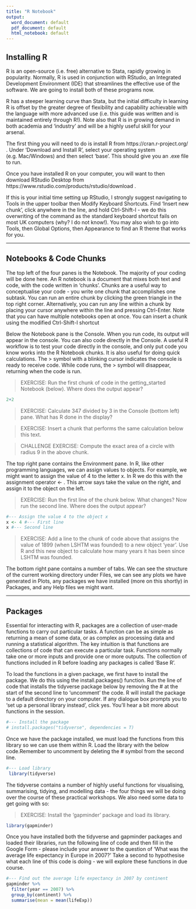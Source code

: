 ---
title: "R Notebook"
output:
  word_document: default
  pdf_document: default
  html_notebook: default
---

## Installing R

R is an open-source (i.e. free) alternative to Stata, rapidly growing in popularity. Normally, R is used in conjunction with RStudio, an Integrated Development Environment (IDE) that streamlines the effective use of the software. We are going to install both of these programs now.

R has a steeper learning curve than Stata, but the initial difficulty in learning R is offset by the greater degree of flexibility and capability achievable with the language with more advanced use (i.e. this guide was written and is maintained entirely through R!). Note also that R is in growing demand in both academia and 'industry' and will be a highly useful skill for your arsenal. 

The first thing you will need to do is install R from https://cran.r-project.org/ . Under 'Download and Install R', select your operating system (e.g. Mac/Windows) and then select 'base'. This should give you an .exe file to run. 

Once you have installed R on your computer, you will want to then download RStudio Desktop from https://www.rstudio.com/products/rstudio/download .

If this is your initial time setting up RStudio, I strongly suggest navigating to Tools in the upper toolbar then Modify Keyboard Shortcuts. Find 'Insert new chunk', click anywhere in the line, and hold Ctrl-Shift-I - we do this overwriting of the command as the standard keyboard shortcut fails on most UK computers (why? I do not know!). You may also wish to go into Tools, then Global Options, then Appearance to find an R theme that works for you.

---

## Notebooks & Code Chunks

The top left of the four panes is the Notebook. The majority of your coding will be done here. An R notebook is a document that mixes both text and code, with the code written in 'chunks'. Chunks are a useful way to conceptualise your code - you write one chunk that accomplishes one subtask. You can run an entire chunk by clicking the green triangle in the top right corner. Alternatively, you can run any line within a chunk by placing your cursor anywhere within the line and pressing Ctrl-Enter. Note that you can have multiple notebooks open at once. You can insert a chunk using the modified Ctrl-Shift-I shortcut

Below the Notebook pane is the Console. When you run code, its output will appear in the console. You can also code directly in the Console. A useful R workflow is to test your code directly in the console, and only put code you know works into the R Notebook chunks. It is also useful for doing quick calculations. The > symbol with a blinking cursor indicates the console is ready to receive code. While code runs, the > symbol will disappear, returning when the code is run.

> EXERCISE: Run the first chunk of code in the getting_started Notebook (below). Where does the output appear? 

```{r}
2+2
```


> EXERCISE: Calculate 347 divided by 3 in the Console (bottom left) pane. What has R done in the display?

> EXERCISE: Insert a chunk that performs the same calculation below this text.

> CHALLENGE EXERCISE: Compute the exact area of a circle with radius 9 in the above chunk.

The top right pane contains the Environment pane. In R, like other programming languages, we can assign values to objects. For example, we might want to assign the value of 4 to the letter x. In R we do this with the assignment operator <- . This arrow says take the value on the right, and assign it to the object on the left.

> EXERCISE: Run the first line of the chunk below. What changes? Now run the second line. Where does the output appear? 

```{r}
#--- Assign the value 4 to the object x
x <- 4 #--- First line
x #--- Second line
```


> EXERCISE: Add a line to the chunk of code above that assigns the value of 1899 (when LSHTM was founded) to a new object 'year'. Use R and this new object to calculate how many years it has been since LSHTM was founded. 

The bottom right pane contains a number of tabs. We can see the structure of the current working directory under Files, we can see any plots we have generated in Plots, any packages we have installed (more on this shortly) in Packages, and any Help files we might want.

---

## Packages

Essential for interacting with R, packages are a collection of user-made functions to carry out particular tasks. A function can be as simple as returning a mean of some data, or as complex as processing data and running a statistical algorithm. The key intuition is that functions are collections of code that can execute a particular task. Functions normally take one or more inputs and provide one or more outputs. The collection of functions included in R before loading any packages is called 'Base R'.

To load the functions in a given package, we first have to install the package. We do this using the install.packages() function. Run the line of code that installs the tidyverse package below by removing the # at the start of the second line to 'uncomment' the code. R will install the package to a default directory on your computer. If any dialogue box prompts you to 'set up a personal library instead', click yes. You'll hear a bit more about functions in the session.

```{r}
#--- Install the package
# install.packages("tidyverse", dependencies = T)
```

Once we have the package installed, we must load the functions from this library so we can use them within R. Load the library with the below code.Remember to uncomment by deleting the # symbol from the second line.

```{r, echo = F}
#--- Load library
 library(tidyverse)
```

The tidyverse contains a number of highly useful functions for visualising, summarising, tidying, and modelling data - the four things we will be doing over the course of these practical workshops. We also need some data to get going with so:

> EXERCISE: Install the 'gapminder' package and load its library.

```{r, include = F, echo=FALSE}
library(gapminder)
```

Once you have installed both the tidyverse and gapminder packages and loaded their libraries, run the following line of code and then fill in the Google Form - please include your answer to the question of 'What was the average life expectancy in Europe in 2007?' Take a second to hypothesise what each line of this code is doing - we will explore these functions in due course.


```{r, results = F}
#--- Find out the average life expectancy in 2007 by continent
gapminder %>% 
  filter(year == 2007) %>% 
  group_by(continent) %>% 
  summarise(mean = mean(lifeExp))
```